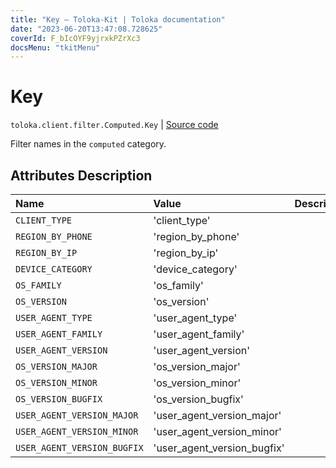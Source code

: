 ```yaml
---
title: "Key — Toloka-Kit | Toloka documentation"
date: "2023-06-20T13:47:08.728625"
coverId: F_bIcOYF9yjrxkPZrXc3
docsMenu: "tkitMenu"
---
```


# Key

`toloka.client.filter.Computed.Key` | [Source code](https://github.com/Toloka/toloka-kit/blob/v1.2.0/src/client/filter.py#L203)

Filter names in the `computed` category.

## Attributes Description

| Name | Value | Description |
| :------| :-----------| :----------| 
`CLIENT_TYPE`|'client_type'|
`REGION_BY_PHONE`|'region_by_phone'|
`REGION_BY_IP`|'region_by_ip'|
`DEVICE_CATEGORY`|'device_category'|
`OS_FAMILY`|'os_family'|
`OS_VERSION`|'os_version'|
`USER_AGENT_TYPE`|'user_agent_type'|
`USER_AGENT_FAMILY`|'user_agent_family'|
`USER_AGENT_VERSION`|'user_agent_version'|
`OS_VERSION_MAJOR`|'os_version_major'|
`OS_VERSION_MINOR`|'os_version_minor'|
`OS_VERSION_BUGFIX`|'os_version_bugfix'|
`USER_AGENT_VERSION_MAJOR`|'user_agent_version_major'|
`USER_AGENT_VERSION_MINOR`|'user_agent_version_minor'|
`USER_AGENT_VERSION_BUGFIX`|'user_agent_version_bugfix'|
